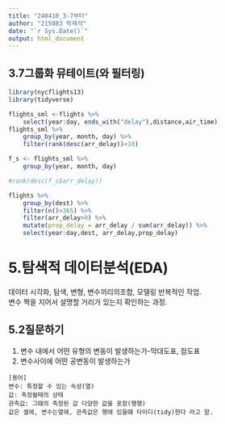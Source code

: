 ```yaml
---
title: "240410_3-7부터"
author: "215083 박재석"
date: "`r Sys.Date()`"
output: html_document
---
```


## 3.7그룹화 뮤테이트(와 필터링)

```r
library(nycflights13)
library(tidyverse)
```

```r
flights_sml <-flights %>%
    select(year:day, ends_with("delay"),distance,air_time)
flights_sml %>% 
    group_by(year, month, day) %>% 
    filter(rank(desc(arr_delay))<10)
```

```r
f_s <- flights_sml %>% 
    group_by(year, month, day)

#rank(desc(f_s$arr_delay))
```

```r
flights %>% 
    group_by(dest) %>% 
    filter(n()>365) %>% 
    filter(arr_delay>0) %>% 
    mutate(prop_delay = arr_delay / sum(arr_delay)) %>% 
    select(year:day,dest, arr_delay,prop_delay)
```

# 5.탐색적 데이터분석(EDA)

데이터 시각화, 탐색, 변형, 변수끼리의조합, 모델링 반복적인 작업.\
변수 짝을 지어서 설명할 거리가 있는지 확인하는 과정. 

## 5.2질문하기 
1. 변수 내에서 어떤 유형의 변동이 발생하는가-막대도표, 점도표
2. 변수사이에 어떤 공변동이 발생하는가 
```용어
[용어]
변수: 특정할 수 있는 속성(열)
값: 측정돨때의 상태 
관측값: 그떄의 측정된 값 다양한 값을 포함(행행)
값은 셀에, 변수는열에, 관측값은 행에 있을떄 타이디(tidy)한다 라고 함.
```
